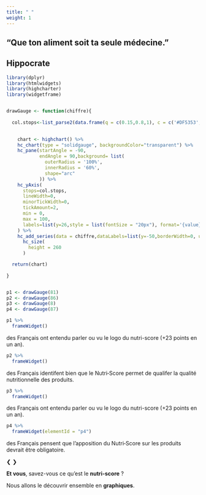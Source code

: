 ```yaml
---
title: " "
weight: 1
---
```




<!--<main class="container">-->
  <section class="effect effect-c">
    <h1 class="effect__heading">“Que ton aliment soit ta seule médecine.” </h1>
    <h2 class="effect__subheading">Hippocrate</h2>
  </section>
<!--</main>-->

```r
library(dplyr)
library(htmlwidgets)
library(highcharter)
library(widgetframe)


drawGauge <- function(chiffre){
  
  col.stops<-list_parse2(data.frame(q = c(0.15,0.8,1), c = c('#DF5353','#DDDF0D','#55BF3B'),stringsAsFactors = FALSE))

  
    chart <- highchart() %>%
    hc_chart(type = "solidgauge", backgroundColor="transparent") %>%
    hc_pane(startAngle = -90,
            endAngle = 90,background= list(
              outerRadius = '100%',
              innerRadius = '60%',
              shape="arc"
            )) %>%  
    hc_yAxis(
      stops=col.stops,
      lineWidth=0,
      minorTickWidth=0,
      tickAmount=2,
      min = 0,
      max = 100,
      labels=list(y=26,style = list(fontSize = "20px"), format='{value} %' )
    ) %>%
    hc_add_series(data = chiffre,dataLabels=list(y=-50,borderWidth=0, useHTML=TRUE,style = list(fontSize = "40px"),format='{y} %'), enableMouseTracking = FALSE ) %>% 
      hc_size(
        height = 260
      )

  return(chart)
  
}


p1 <- drawGauge(81)
p2 <- drawGauge(86)
p3 <- drawGauge(8)
p4 <- drawGauge(87)

```
 <!-- Slideshow container -->
<div class="slideshow-container">

  <!-- Full-width slides/quotes -->
<div class="mySlides">

```r
p1 %>% 
  frameWidget()
```
 des Français ont entendu parler ou vu le logo du nutri-score (+23 points en un an). 

</div>
<div class="mySlides">

```r
p2 %>% 
  frameWidget()
```

des Français identifent bien que le Nutri‑Score permet de qualifer la qualité nutritionnelle des produits.

</div>
<div class="mySlides">

```r
p3 %>% 
  frameWidget()
```

des Français ont entendu parler ou vu le logo du nutri-score (+23 points en un an). 

</div>
<div class="mySlides">

```r
p4 %>% 
  frameWidget(elementId = "p4")
```

des Français pensent  que  l’apposition  du Nutri‑Score sur les produits devrait être obligatoire. 

</div>


  <!-- Next/prev buttons -->
  <a class="prev" onclick="plusSlides(-1)">&#10094;</a>
  <a class="next" onclick="plusSlides(1)">&#10095;</a>
</div>

<!-- Dots/bullets/indicators -->
<div class="dot-container">
  <span class="dot" onclick="currentSlide(1)"></span>
  <span class="dot" onclick="currentSlide(2)"></span>
  <span class="dot" onclick="currentSlide(3)"></span>
</div> 

**Et vous**, savez-vous ce qu'est le **nutri-score** ? 

Nous allons le découvrir ensemble en **graphiques**.